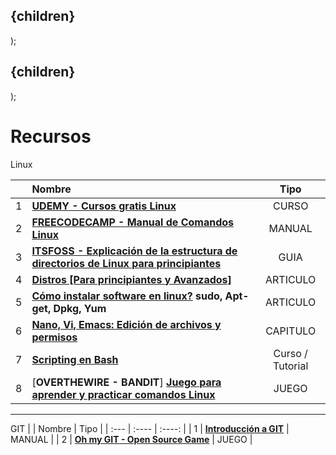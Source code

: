   <h2 style={{ backgroundColor: '#1d1e20', color: 'white', padding: '3px', paddingLeft:'1rem',borderRadius: '5px', textAlign: 'left'}}>
    {children}
  </h2>
);
  <h2 style={{ backgroundColor: '#0079d3', color: 'white', padding: '3px', paddingLeft:'1rem',borderRadius: '5px', textAlign: 'left'}}>
    {children}
  </h2>
);

# Recursos

<BackgroundHeader>Linux</BackgroundHeader>

|   | Nombre | Tipo |
| :--- | :---- | :----: |
| 1 | [**UDEMY - Cursos gratis Linux**](https://www.udemy.com/topic/linux/free/?ranMID=39197&ranEAID=RC2naOeQ0f8&ranSiteID=RC2naOeQ0f8-xvv2Uh4XyZZEAeuK27qmZg&LSNPUBID=RC2naOeQ0f8&utm_source=aff-campaign&utm_medium=udemyads)| CURSO |
| 2 | [**FREECODECAMP - Manual de Comandos Linux**](https://www.freecodecamp.org/espanol/news/la-guia-definitiva-de-linea-de-comandos-de-linux-tutorial-completo-de-bash/)| MANUAL |
| 3 | [**ITSFOSS - Explicación de la estructura de directorios de Linux para principiantes**](https://itsfoss.com/es/estructura-directorios-linux/)| GUIA |
| 4 | [**Distros [Para principiantes y Avanzados]** ](https://www.adslzone.net/reportajes/software/mejores-distros-linux/#421460-que-es-una-distro-linux)| ARTICULO |
| 5 | [**Cómo instalar software en linux?**](https://www.adslzone.net/reportajes/software/mejores-distros-linux/#421460-que-es-una-distro-linux) **sudo, Apt-get, Dpkg, Yum**| ARTICULO |
| 6 | [**Nano, Vi, Emacs: Edición de archivos y permisos**](https://gonzaccardi.com/wp-content/uploads/2020/06/Cap%C3%ADtulo-10-Los-editores-de-texto.pdf) | CAPITULO |
| 7 | [**Scripting en Bash**](https://atareao.es/tutorial/scripts-en-bash/) | Curso / Tutorial |
| 8 | [**OVERTHEWIRE - BANDIT**] [**Juego para aprender y practicar comandos Linux**](https://overthewire.org/wargames/bandit/)| JUEGO |

---

<BackgroundHeaderBlue>GIT</BackgroundHeaderBlue>
|   | Nombre | Tipo |
| :--- | :---- | :----: |
| 1 | [**Introducción a GIT**](https://www.adslzone.net/reportajes/software/mejores-distros-linux/#421460-que-es-una-distro-linux) | MANUAL |
| 2 | [**Oh my GIT - Open Source Game**](https://ohmygit.org/) | JUEGO |
